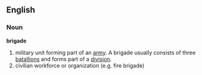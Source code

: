 ==English==


===Noun===
'''brigade'''
#military unit forming part of an [[army]]. A brigade usually consists of three [[batallion]]s and forms part of a [[division]].
#civilian workforce or organization (e.g. fire brigade)